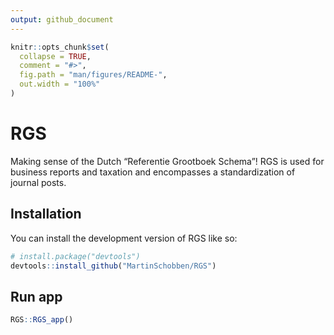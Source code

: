 ```yaml
---
output: github_document
---
```


<!-- README.md is generated from README.Rmd. Please edit that file -->

```r
knitr::opts_chunk$set(
  collapse = TRUE,
  comment = "#>",
  fig.path = "man/figures/README-",
  out.width = "100%"
)
```

# RGS

<!-- badges: start -->
<!-- badges: end -->

Making sense of the Dutch "Referentie Grootboek Schema"! RGS is used for business reports and taxation and encompasses a standardization of journal posts. 

## Installation

You can install the development version of RGS like so:

``` r
# install.package("devtools")
devtools::install_github("MartinSchobben/RGS")
```

## Run app

```r
RGS::RGS_app()
```
